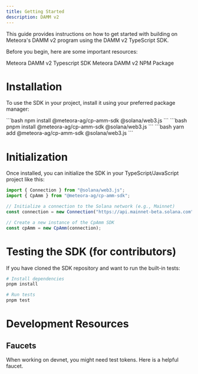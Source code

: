 ```yaml
---
title: Getting Started
description: DAMM v2
---
```


This guide provides instructions on how to get started with building on Meteora's DAMM v2 program using the DAMM v2 TypeScript SDK.

Before you begin, here are some important resources:

<CardGroup cols={2}>
  <Card title="Typescript SDK" icon="node-js" iconType="solid" href="https://github.com/MeteoraAg/damm-v2-sdk">
    Meteora DAMM v2 Typescript SDK
  </Card>
  <Card title="DAMM v2 NPM Package" icon="npm" iconType="solid" href="https://www.npmjs.com/package/@meteora-ag/cp-amm-sdk">
    Meteora DAMM v2 NPM Package
  </Card>
</CardGroup>

# Installation

To use the SDK in your project, install it using your preferred package manager:

<Tabs>
  <Tab title="npm">
    ```bash
    npm install @meteora-ag/cp-amm-sdk @solana/web3.js
    ```
  </Tab>
  <Tab title="pnpm">
    ```bash
    pnpm install @meteora-ag/cp-amm-sdk @solana/web3.js
    ```
  </Tab>
  <Tab title="yarn">
    ```bash
    yarn add @meteora-ag/cp-amm-sdk @solana/web3.js
    ```
  </Tab>
</Tabs>

# Initialization

Once installed, you can initialize the SDK in your TypeScript/JavaScript project like this:

```typescript
import { Connection } from "@solana/web3.js";
import { CpAmm } from "@meteora-ag/cp-amm-sdk";

// Initialize a connection to the Solana network (e.g., Mainnet)
const connection = new Connection("https://api.mainnet-beta.solana.com");

// Create a new instance of the CpAmm SDK
const cpAmm = new CpAmm(connection);
```

# Testing the SDK (for contributors)

If you have cloned the SDK repository and want to run the built-in tests:

```bash
# Install dependencies
pnpm install

# Run tests
pnpm test
```

# Development Resources

## Faucets

<CardGroup cols={1}>
  <Card title="Devnet Faucet" icon="faucet" href="https://faucet.raccoons.dev/">
    <p>When working on devnet, you might need test tokens. Here is a helpful faucet.</p>
  </Card>
</CardGroup>
